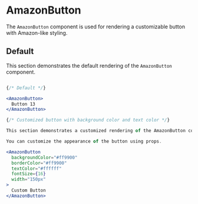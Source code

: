

<Meta title="Buttons/AmazonButton" component={AmazonButton} />

# AmazonButton

The `AmazonButton` component is used for rendering a customizable button with Amazon-like styling.

## Default

This section demonstrates the default rendering of the `AmazonButton` component.

```jsx

{/* Default */}

<AmazonButton>
  Button 13
</AmazonButton> 

{/* Customized button with background color and text color */}

This section demonstrates a customized rendering of the AmazonButton component.

You can customize the appearance of the button using props.

<AmazonButton
  backgroundColor="#ff9900"
  borderColor="#ff9900"
  textColor="#ffffff"
  fontSize={16}
  width="150px"
>
  Custom Button
</AmazonButton>



